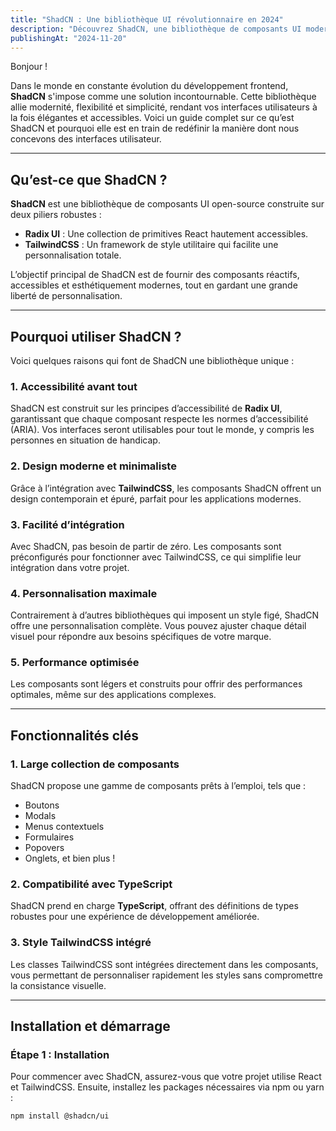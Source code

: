 ```yaml
---
title: "ShadCN : Une bibliothèque UI révolutionnaire en 2024"
description: "Découvrez ShadCN, une bibliothèque de composants UI moderne et flexible pour des projets frontend exceptionnels."
publishingAt: "2024-11-20"
---
```


Bonjour !

Dans le monde en constante évolution du développement frontend, **ShadCN** s'impose comme une solution incontournable. Cette bibliothèque allie modernité, flexibilité et simplicité, rendant vos interfaces utilisateurs à la fois élégantes et accessibles. Voici un guide complet sur ce qu’est ShadCN et pourquoi elle est en train de redéfinir la manière dont nous concevons des interfaces utilisateur.

---

## Qu’est-ce que ShadCN ?

**ShadCN** est une bibliothèque de composants UI open-source construite sur deux piliers robustes :
- **Radix UI** : Une collection de primitives React hautement accessibles.
- **TailwindCSS** : Un framework de style utilitaire qui facilite une personnalisation totale.

L’objectif principal de ShadCN est de fournir des composants réactifs, accessibles et esthétiquement modernes, tout en gardant une grande liberté de personnalisation.

---

## Pourquoi utiliser ShadCN ?

Voici quelques raisons qui font de ShadCN une bibliothèque unique :

### 1. **Accessibilité avant tout**
ShadCN est construit sur les principes d’accessibilité de **Radix UI**, garantissant que chaque composant respecte les normes d’accessibilité (ARIA). Vos interfaces seront utilisables pour tout le monde, y compris les personnes en situation de handicap.

### 2. **Design moderne et minimaliste**
Grâce à l’intégration avec **TailwindCSS**, les composants ShadCN offrent un design contemporain et épuré, parfait pour les applications modernes.

### 3. **Facilité d’intégration**
Avec ShadCN, pas besoin de partir de zéro. Les composants sont préconfigurés pour fonctionner avec TailwindCSS, ce qui simplifie leur intégration dans votre projet.

### 4. **Personnalisation maximale**
Contrairement à d’autres bibliothèques qui imposent un style figé, ShadCN offre une personnalisation complète. Vous pouvez ajuster chaque détail visuel pour répondre aux besoins spécifiques de votre marque.

### 5. **Performance optimisée**
Les composants sont légers et construits pour offrir des performances optimales, même sur des applications complexes.

---

## Fonctionnalités clés

### **1. Large collection de composants**
ShadCN propose une gamme de composants prêts à l’emploi, tels que :
- Boutons
- Modals
- Menus contextuels
- Formulaires
- Popovers
- Onglets, et bien plus !

### **2. Compatibilité avec TypeScript**
ShadCN prend en charge **TypeScript**, offrant des définitions de types robustes pour une expérience de développement améliorée.

### **3. Style TailwindCSS intégré**
Les classes TailwindCSS sont intégrées directement dans les composants, vous permettant de personnaliser rapidement les styles sans compromettre la consistance visuelle.

---

## Installation et démarrage

### **Étape 1 : Installation**
Pour commencer avec ShadCN, assurez-vous que votre projet utilise React et TailwindCSS. Ensuite, installez les packages nécessaires via npm ou yarn :

```bash
npm install @shadcn/ui
```